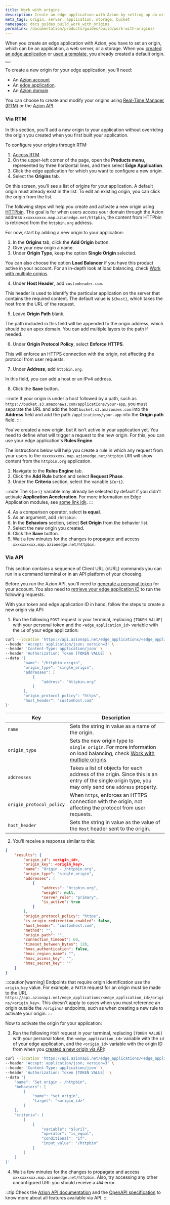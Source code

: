 ```yaml
---
title: Work with origins
description: Create an edge application with Azion by setting up an origin. Your origin can be an application, a web server, or storage.
meta_tags: origin, server, application, storage, bucket
namespace: docs_guides_build_work_with_origins
permalink: /documentation/products/guides/build/work-with-origins/
---
```




When you create an edge application with Azion, you have to set an origin, which can be an application, a web server, or a storage. When you [created an edge application](link_build_with_edge_app) or [used a template](link_templates), you already created a default origin.

<Button href="link_edge_app" text="Go to Origins documentation" variant="secondary"></Button>

To create a new origin for your edge application, you'll need:

- An [Azion account](link_accounts)
- An [edge application](link_build_with_edge_app).
- An [Azion domain](link_config_domain)

You can choose to create and modify your origins using [Real-Time Manager (RTM)](#via-rtm) or the [Azion API](#via-api).

### Via RTM

In this section, you'll add a new origin to your application without overriding the origin you created when you first built your application.

To configure your origins through RTM:

1. [Access RTM](link_rtm).
2. On the upper-left corner of the page, open the **Products menu**, represented by three horizontal lines, and then select **Edge Application**.
3. Click the edge application for which you want to configure a new origin.
4. Select the **Origins** tab.

On this screen, you'll see a list of origins for your application. A default origin must already exist in the list. To edit an existing origin, you can click the origin from the list.

The following steps will help you create and activate a new origin using [HTTPbin](http://httpbin.org). The goal is for when users access your domain through the Azion address `xxxxxxxxxx.map.azionedge.net/httpbin`, the content from HTTPbin is retrieved from the `httpbin.org` address.

For now, start by adding a new origin to your application:

1. In the **Origins** tab, click the **Add Origin** button.
2. Give your new origin a name.
3. Under **Origin Type**, keep the option **Single Origin** selected.

You can also choose the option **Load Balancer** if you have this product active in your account. For an in-depth look at load balancing, check [Work with multiple origins](link_lb_guide).

4. Under **Host Header**, add `customheader.com`.

This header is used to identify the particular application on the server that contains the required content. The default value is `${host}`, which takes the host from the URL of the request.

5. Leave **Origin Path** blank.

The path included in this field will be appended to the origin address, which should be an apex domain. You can add multiple layers to the path if needed.

6. Under **Origin Protocol Policy**, select **Enforce HTTPS**.

This will enforce an HTTPS connection with the origin, not affecting the protocol from user requests.

7. Under **Address**, add `httpbin.org`.

In this field, you can add a host or an IPv4 address.

8. Click the **Save** button.

:::note
If your origin is under a host followed by a path, such as `https://bucket.s3.amazonaws.com/applications/your-app`, you must separate the URL and add the host `bucket.s3.amazonaws.com` into the **Address** field and add the path `/applications/your-app` into the **Origin path** field.
:::

You've created a new origin, but it isn't active in your application yet. You need to define what will trigger a request to the new origin. For this, you can use your edge application's **Rules Engine**.

The instructions below will help you create a rule in which any request from your users to the `xxxxxxxxxx.map.azionedge.net/httpbin` URI will show content from the `httpbin.org` application.

1. Navigate to the **Rules Engine** tab.
2. Click the **Add Rule** button and select **Request Phase**.
3. Under the **Criteria** section, select the variable `${uri}`.

:::note
The `${uri}` variable may already be selected by default if you didn't activate **Application Acceleration**. For more information on Edge Application modules, see [some link idk](link_modules).
:::

4. As a comparison operator, select **is equal**.
5. As an argument, add `/httpbin`.
6. In the **Behaviors** section, select **Set Origin** from the behavior list.
7. Select the new origin you created.
8. Click the **Save** button.
9. Wait a few minutes for the changes to propagate and access `xxxxxxxxxx.map.azionedge.net/httpbin`. 

### Via API

This section contains a sequence of Client URL (cURL) commands you can run in a command terminal or in an API platform of your choosing. 

Before you run the Azion API, you'll need to [generate a personal token](link_personal_token) for your account. You also need to [retrieve your edge application ID](link_configure_edge_app) to run the following requests.

With your token and edge application ID in hand, follow the steps to create a new origin via API:

1. Run the following `POST` request in your terminal, replacing `[TOKEN VALUE]` with your personal token and the `<edge_application_id>` variable with the `id` of your edge application:

```bash
curl --location 'https://api.azionapi.net/edge_applications/<edge_application_id>/origins' \
--header 'Accept: application/json; version=3' \
--header 'Content-Type: application/json' \
--header 'Authorization: Token [TOKEN VALUE]' \
--data '{
        "name": "/httpbin origin",
        "origin_type": "single_origin",
        "addresses": [
            {
                "address": "httpbin.org"
            }
        ],
        "origin_protocol_policy": "https",
        "host_header": "customhost.com"
}'
```

  | Key | Description |
  | --- | --- |
  | `name` | Sets the string in value as a name of the origin. |
  | `origin_type` | Sets the new origin type to `single_origin`. For more information on load balancing, check [Work with multiple origins](link_lb_guide). |
  | `addresses` | Takes a list of objects for each address of the origin. Since this is an entry of the single origin type, you may only send one `address` property. |
  | `origin_protocol_policy` | When `https`, enforces an HTTPS connection with the origin, not affecting the protocol from user requests. |
  | `host_header` | Sets the string in value as the value of the `Host` header sent to the origin. |

2. You'll receive a response similar to this:

```json
{
    "results": {
        "origin_id": <origin_id>,
        "origin_key": <origin_key>,
        "name": "Origin - /httpbin.org",
        "origin_type": "single_origin",
        "addresses": [
            {
                "address": "httpbin.org",
                "weight": null,
                "server_role": "primary",
                "is_active": true
            }
        ],
        "origin_protocol_policy": "https",
        "is_origin_redirection_enabled": false,
        "host_header": "customhost.com",
        "method": "",
        "origin_path": "",
        "connection_timeout": 60,
        "timeout_between_bytes": 120,
        "hmac_authentication": false,
        "hmac_region_name": "",
        "hmac_access_key": "",
        "hmac_secret_key": ""
    }
}
```

:::caution[warning]
Endpoints that require origin identification use the `origin_key` value. For example, a `PATCH` request for an origin must be made to the URL `https://api.azionapi.net/edge_applications/<edge_application_id>/origins/<origin_key>`. This doesn't apply to cases when you must reference an origin outside the `/origins/` endpoints, such as when creating a new rule to activate your origin.
:::

Now to activate the origin for your application:

3. Run the following `POST` request in your terminal, replacing `[TOKEN VALUE]` with your personal token, the `<edge_application_id>` variable with the `id` of your edge application, and the `<origin_id>` variable with the origin ID from when you [created a new origin via API](#via-api):

```bash
curl --location 'https://api.azionapi.net/edge_applications/<edge_application_id>/rules_engine/request/rules' \
--header 'Accept: application/json; version=3' \
--header 'Content-Type: application/json' \
--header 'Authorization: Token [TOKEN VALUE]' \
--data '{
    "name": "Set origin - /httpbin",
    "behaviors": [
        {
            "name": "set_origin",
            "target": "<origin_id>"
        }
    ],
    "criteria": [
        [
            {
                "variable": "${uri}",
                "operator": "is_equal",
                "conditional": "if",
                "input_value": "/httpbin"
            }
        ]
    ]
}'
```

4. Wait a few minutes for the changes to propagate and access `xxxxxxxxxx.map.azionedge.net/httpbin`. Also, try accessing any other unconfigured URI: you should receive a `404` error.

:::tip
Check the [Azion API documentation](link_azionapi) and the [OpenAPI specification](link_openapi) to know more about all features available via API.
:::
